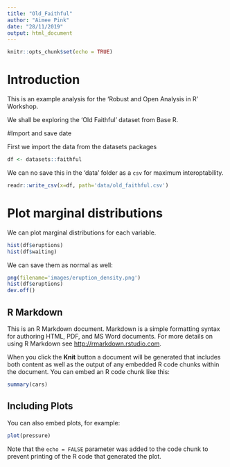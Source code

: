 ```yaml
---
title: "Old_Faithful"
author: "Aimee Pink"
date: "28/11/2019"
output: html_document
---
```


```r
knitr::opts_chunk$set(echo = TRUE)
```

# Introduction

This is an example analysis for the 'Robust and Open Analysis in R' Workshop.

We shall be exploring the 'Old Faithful' dataset from Base R. 

#Import and save date

First we import the data from the datasets packages
```r
df <- datasets::faithful
```

We can no save this in the 'data' folder as a `csv` for maximum interoptability. 

```r
readr::write_csv(x=df, path='data/old_faithful.csv')
```

# Plot marginal distributions

We can plot marginal distributions for each variable.

```r
hist(df$eruptions)
hist(df$waiting)
```

We can save them as normal as well:
```r
png(filename='images/eruption_density.png')
hist(df$eruptions)
dev.off()
```


## R Markdown

This is an R Markdown document. Markdown is a simple formatting syntax for authoring HTML, PDF, and MS Word documents. For more details on using R Markdown see <http://rmarkdown.rstudio.com>.

When you click the **Knit** button a document will be generated that includes both content as well as the output of any embedded R code chunks within the document. You can embed an R code chunk like this:

```r
summary(cars)
```

## Including Plots

You can also embed plots, for example:

```r
plot(pressure)
```

Note that the `echo = FALSE` parameter was added to the code chunk to prevent printing of the R code that generated the plot.
